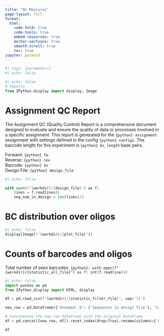 ```yaml
---
title: "QC Measures"
page-layout: full
format:
  html:
    code-fold: true
    code-tools: true
    embed-resources: true
    anchor-sections: true
    smooth-scroll: true
    toc: true
jupyter: python3
---
```



```python
#| tags: [parameters]
#| echo: false
```

```python
#| echo: false
# Imports
from IPython.display import display, Image
```



# Assignment QC Report
The Assignment QC (Quality Control) Report is a comprehensive document designed to evaluate and 
ensure the quality of data or processes involved in a specific assignment. This report is generated 
for the `{python} assignment` assignment with settings defined in the config `{python} configs`. The barcode length for this experiment is `{python} bc_length` base pairs.

Forward: `{python} fw`  
Reverse: `{python} rev`  
Barcode: `{python} bc`  
Design File: `{python} design_file`


```python
#| echo: false

with open(f"{workdir}/{design_file}") as f:
    lines = f.readlines()
    seq_num_in_design = len(lines)/2


```


# BC distribution over oligos
```python
#| echo: false
display(Image(f"{workdir}/{plot_file}"))
```


# Counts of barcodes and oligos 

Total number of seen barcodes: `{python}: with open(f"{workdir}/{statistic_all_file}") as f: int(f.readline())`

```python
#| echo: false
import pandas as pd
from IPython.display import HTML, display

df = pd.read_csv(f"{workdir}/{statistic_filter_file}", sep='\t')

new_row = pd.DataFrame({'Unnamed: 0': ['Sequences in design file'], 'Counts': int(seq_num_in_design)})

# Concatenate the new row DataFrame with the original DataFrame
df = pd.concat([new_row, df]).reset_index(drop=True).rename(columns={'Unnamed: 0': ' '})

df
```


